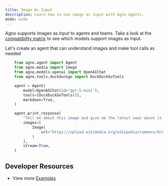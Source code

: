 ```yaml
---
title: Image As Input
description: Learn how to use image as input with Agno agents.
mode: wide
---
```


Agno supports images as input to agents and teams.  Take a look at the [compatibility matrix](/concepts/models/compatibility#multimodal-support) to see which models support images as input.

Let's create an agent that can understand images and make tool calls as needed

```python
    from agno.agent import Agent
    from agno.media import Image
    from agno.models.openai import OpenAIChat
    from agno.tools.duckduckgo import DuckDuckGoTools

    agent = Agent(
        model=OpenAIChat(id="gpt-5-mini"),
        tools=[DuckDuckGoTools()],
        markdown=True,
    )

    agent.print_response(
        "Tell me about this image and give me the latest news about it.",
        images=[
            Image(
                url="https://upload.wikimedia.org/wikipedia/commons/0/0c/GoldenGateBridge-001.jpg"
            )
        ],
        stream=True,
    )
```


## Developer Resources

- View more [Examples](/examples/concepts/multimodal/image-to-text)
